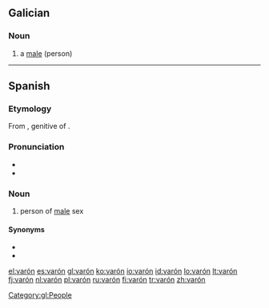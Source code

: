 ==Galician==

===Noun===
{{gl-noun|m}}

# a [[male]] (person)

[[Category:gl:People]]

----

==Spanish==

===Etymology===
From {{etyl|la|es}} {{term|varonis|lang=la}}, genitive of {{term|varo|lang=la}}.

===Pronunciation===
* {{IPA|/baˈɾon/|lang=es}}
* {{homophones|barón}}

===Noun===
{{es-noun|m|pl=varones}}

# person of [[male]] sex

====Synonyms====
* {{l|es|hombre}}
* {{l|es|macho}}

[[el:varón]]
[[es:varón]]
[[gl:varón]]
[[ko:varón]]
[[io:varón]]
[[id:varón]]
[[lo:varón]]
[[lt:varón]]
[[fj:varón]]
[[nl:varón]]
[[pl:varón]]
[[ru:varón]]
[[fi:varón]]
[[tr:varón]]
[[zh:varón]]